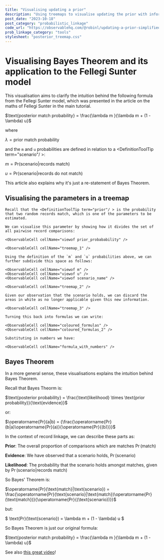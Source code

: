 ```yaml
---
title: "Visualising updating a prior"
description: "Using treemaps to visualise updating the prior with information about a scenario in the Fellegi Sunter model"
post_date: "2023-10-18"
post_category: "probabilistic_linkage"
code_url: "https://observablehq.com/@robinl/updating-a-prior-simplified"
prob_linkage_category: "tools"
stylesheet: "posterior_treemap.css"
---
```





<ProbHomeNav />

# Visualising Bayes Theorem and its application to the Fellegi Sunter model

This visualisation aims to clarify the intuition behind the following formula from the Fellegi Sunter model, which was presented in the <Link to="/maths_of_fellegi_sunter/">article on the maths of Fellegi Sunter</Link> in the main tutorial.

$\text{posterior match probability} = \frac{\lambda m }{\lambda m  + (1 - \lambda) u}$

where

$\lambda = \text{prior match probability}$

and the `m` and `u` probabilities are defined in relation to a <DefinitionToolTip term="scenario"/ >:

$m = \text{Pr}(\text{scenario}|\text{records match})$

$u = \text{Pr}(\text{scenario}|\text{records do not match})$



This article also explains why it's just a re-statement of Bayes Theorem.

## Visualising the parameters in a treemap


<WithObservableProvider notebook={notebook}>


    Recall that the <DefinitionToolTip term="prior"/ > is the probability that two random records match, which is one of the parameters to be estimated.

    We can visualise this parameter by showing how it divides the set of all pairwise record comparisons:

    <ObservableCell cellName="viewof prior_probabability" />

    <ObservableCell cellName="treemap_1" />

    Using the definition of the `m` and `u` probabilities above, we can further subdivide this space as follows:

    <ObservableCell cellName="viewof m" />
    <ObservableCell cellName="viewof u" />
    <ObservableCell cellName="viewof scenario_name" />

    <ObservableCell cellName="treemap_2" />

    Given our observation that the scenario holds, we can discard the areas in white as no longer applicable given this new information.

    <ObservableCell cellName="treemap_3" />

    Turning this back into formulas we can write:

    <ObservableCell cellName="coloured_formulas" />
    <ObservableCell cellName="coloured_formulas_2" />

    Substituting in numbers we have:

    <ObservableCell cellName="formula_with_numbers" />



</WithObservableProvider>

## Bayes Theorem

In a more general sense, these visualisations explains the intuition behind Bayes Theorem.

Recall that Bayes Theorm is:

$\text{posterior probability} = \frac{\text{likelihood} \times \text{prior probability}}{\text{evidence}}$

or:

$\operatorname{Pr}(a|b) = {\frac{\operatorname{Pr}(b|a)\operatorname{Pr}(a)}{\operatorname{Pr}{(b)}}}$


In the context of record linkage, we can describe these parts as:

**Prior**:
The overall proportion of comparisons which are matches $\operatorname{Pr}(\text{match})$

**Evidence**: We have observed that a scenario holds, $\operatorname{Pr}(\text{scenario})$

**Likelihood**: The probability that the scenario holds amongst matches, given by $\operatorname{Pr}(\text{scenario}|\text{records match})$

So Bayes' Theorem is:

$\operatorname{Pr}(\text{match}|\text{scenario}) = \frac{\operatorname{Pr}(\text{scenario}|\text{match})\operatorname{Pr}(\text{match})}{\operatorname{Pr}{(\text{scenario})}}$

but:

$
\text{Pr}(\text{scenario}) = \lambda m + (1 - \lambda) u
$

So Bayes Theorem is just our original formula:

$\text{posterior match probability} = \frac{\lambda m }{\lambda m  + (1 - \lambda) u}$

See also [this great video](https://www.youtube.com/watch?v=HZGCoVF3YvM)!

<ProbHomeNav />